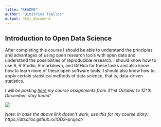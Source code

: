 ```yaml
---
title: "README"
author: "Dimitrios Tsallos"
output: html_document
---
```


## Introduction to Open Data Science

After completing this course I should be able to understand the principles and advantages of using open research tools with open data and understand the possibilities of reproducible research. I should know how to use R, R Studio, R markdown, and GitHub for these tasks and also know how to learn more of these open software tools. I should also know how to apply certain statistical methods of data science, that is, data-driven statistics.


*I will be posting [here](https://dtsallos.github.io/IODS-project/) my course assignments from 31^st October to 12^th December, stay tuned!*



![](/humour.jpg)




*Note: In case the above link doesn't work, use this for my course diary: https://dtsallos.github.io/IODS-project/*